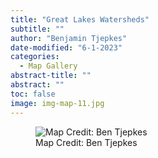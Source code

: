 ```yaml
---
title: "Great Lakes Watersheds"
subtitle: ""
author: "Benjamin Tjepkes"
date-modified: "6-1-2023"
categories:
  - Map Gallery
abstract-title: ""
abstract: ""
toc: false
image: img-map-11.jpg
---
```


![Map Credit: Ben Tjepkes](img-map-11.jpg)
